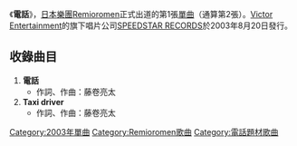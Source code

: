 {{Unreferenced|time=2021-12-09T00:27:47+00:00}}
{{Infobox Single
| Name           = 電話
| Artist         = [[Remioromen|Remioromen]]
| Released       = 2003年8月20日
| Recorded       = 
| Genre          = [[搖滾樂|搖滾樂]]
| Length         = 
| Label          = [[SPEEDSTAR_RECORDS|SPEEDSTAR RECORDS]]
| Producer       = [[小林武史|小林武史]]
| Writer = [[藤卷亮太|藤卷亮太]]
| Chart position = *週間最高排行第29位（[[Oricon|Oricon]]）
| Certification  = 
| Last single    = [[雨過天晴|雨過天晴]]<br />（2003年）
| This single    = '''電話'''<br />（2003年）
| Next single    = [[3月9日_(Remioromen單曲)|3月9日]]<br />（2004年）
}}
《'''電話'''》，[[日本|日本]][[樂團|樂團]][[Remioromen|Remioromen]]正式出道的第1張[[單曲|單曲]]（通算第2張）。[[Victor_Entertainment|Victor Entertainment]]的旗下唱片公司[[SPEEDSTAR_RECORDS|SPEEDSTAR RECORDS]]於2003年8月20日發行。

== 收錄曲目 ==
# '''電話'''
#*作詞、作曲：藤卷亮太
# '''Taxi driver'''
#*作詞、作曲：藤卷亮太

{{Remioromen}}

{{DEFAULTSORT:Denwa}}
[[Category:2003年單曲|Category:2003年單曲]]
[[Category:Remioromen歌曲|Category:Remioromen歌曲]]
[[Category:電話題材歌曲|Category:電話題材歌曲]]
{{single-stub}}